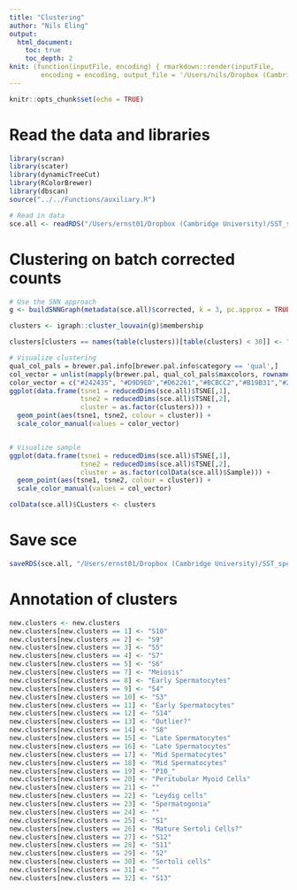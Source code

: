 ```yaml
---
title: "Clustering"
author: "Nils Eling"
output: 
  html_document:
    toc: true
    toc_depth: 2
knit: (function(inputFile, encoding) { rmarkdown::render(inputFile, 
        encoding = encoding, output_file = '/Users/nils/Dropbox (Cambridge University)/SST_spermatocytes/Analysis/10X/Preprocessing/QualityControl/Clustering.html') })
---
```


```r
knitr::opts_chunk$set(echo = TRUE)
```

# Read the data and libraries

```r
library(scran)
library(scater)
library(dynamicTreeCut)
library(RColorBrewer)
library(dbscan)
source("../../Functions/auxiliary.R")

# Read in data
sce.all <- readRDS("/Users/ernst01/Dropbox (Cambridge University)/SST_spermatocytes/Analysis/data/10X_data/SCE_all_BatchCorrected.rds")
```

# Clustering on batch corrected counts

```r
# Use the SNN approach
g <- buildSNNGraph(metadata(sce.all)$corrected, k = 3, pc.approx = TRUE)

clusters <- igraph::cluster_louvain(g)$membership

clusters[clusters == names(table(clusters))[table(clusters) < 30]] <- "Outliers"

# Visualize clustering
qual_col_pals = brewer.pal.info[brewer.pal.info$category == 'qual',]
col_vector = unlist(mapply(brewer.pal, qual_col_pals$maxcolors, rownames(qual_col_pals)))
color_vector = c("#242435", "#D9D9ED","#D62261","#BCBCC2","#B19B31","#282B69","#572972","#421449","#4A1028","#851A4F","#643F18","#0F1131","#FFDFB2","#60AC78","#985D25","#176D38","#C58C58","#827BAF","#F36E21","#71719A","#47476B","#AFB3DA","#9595C9","#93381F","#A58D81","#8A8A9B","#2A348B","#6167AF","#5F4E97","#EE6493","#CECAE5","#ff00ff")
ggplot(data.frame(tsne1 = reducedDims(sce.all)$TSNE[,1],
                  tsne2 = reducedDims(sce.all)$TSNE[,2],
                  cluster = as.factor(clusters))) +
  geom_point(aes(tsne1, tsne2, colour = cluster)) +
  scale_color_manual(values = color_vector)


# Visualize sample
ggplot(data.frame(tsne1 = reducedDims(sce.all)$TSNE[,1],
                  tsne2 = reducedDims(sce.all)$TSNE[,2],
                  cluster = as.factor(colData(sce.all)$Sample))) +
  geom_point(aes(tsne1, tsne2, colour = cluster)) +
  scale_color_manual(values = col_vector)

colData(sce.all)$CLusters <- clusters
```

# Save sce

```r
saveRDS(sce.all, "/Users/ernst01/Dropbox (Cambridge University)/SST_spermatocytes/Analysis/data/10X_data/SCE_all_clusters.rds")
```


# Annotation of clusters

```r
new.clusters <- new.clusters
new.clusters[new.clusters == 1] <- "S10"
new.clusters[new.clusters == 2] <- "S9"
new.clusters[new.clusters == 3] <- "S5"
new.clusters[new.clusters == 4] <- "S7"
new.clusters[new.clusters == 5] <- "S6"
new.clusters[new.clusters == 7] <- "Meiosis"
new.clusters[new.clusters == 8] <- "Early Spermatocytes"
new.clusters[new.clusters == 9] <- "S4"
new.clusters[new.clusters == 10] <- "S3"
new.clusters[new.clusters == 11] <- "Early Spermatocytes"
new.clusters[new.clusters == 12] <- "S14"
new.clusters[new.clusters == 13] <- "Outlier?"
new.clusters[new.clusters == 14] <- "S8"
new.clusters[new.clusters == 15] <- "Late Spermatocytes"
new.clusters[new.clusters == 16] <- "Late Spermatocytes"
new.clusters[new.clusters == 17] <- "Mid Spermatocytes"
new.clusters[new.clusters == 18] <- "Mid Spermatocytes"
new.clusters[new.clusters == 19] <- "P10_"
new.clusters[new.clusters == 20] <- "Peritubular Myoid Cells"
new.clusters[new.clusters == 21] <- ""
new.clusters[new.clusters == 22] <- "Leydig cells"
new.clusters[new.clusters == 23] <- "Spermatogonia"
new.clusters[new.clusters == 24] <- ""
new.clusters[new.clusters == 25] <- "S1"
new.clusters[new.clusters == 26] <- "Mature Sertoli Cells?"
new.clusters[new.clusters == 27] <- "S12"
new.clusters[new.clusters == 28] <- "S11"
new.clusters[new.clusters == 29] <- "S2"
new.clusters[new.clusters == 30] <- "Sertoli cells"
new.clusters[new.clusters == 31] <- ""
new.clusters[new.clusters == 32] <- "S13"

```

